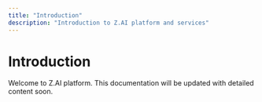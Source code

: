 ```yaml
---
title: "Introduction"
description: "Introduction to Z.AI platform and services"
---
```


# Introduction

Welcome to Z.AI platform. This documentation will be updated with detailed content soon.